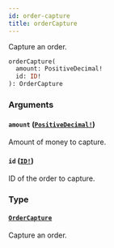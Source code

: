 ```yaml
---
id: order-capture
title: orderCapture
---
```


Capture an order.

```graphql
orderCapture(
  amount: PositiveDecimal!
  id: ID!
): OrderCapture

```

### Arguments

#### `amount` ([`PositiveDecimal!`](/developer/api-reference/scalars/positive-decimal))

Amount of money to capture.

#### `id` ([`ID!`](/developer/api-reference/scalars/id))

ID of the order to capture.

### Type

#### [`OrderCapture`](/developer/api-reference/objects/order-capture)

Capture an order.
